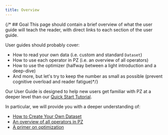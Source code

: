 ```yaml
---
title: Overview
---
```

{/* ## Goal
This page should contain a brief overview of what the user guide will teach the reader, with direct links to each section of the user guide.

User guides should probably cover:

- How to read your own data (i.e. custom and standard `Dataset`)
- How to use each operator in PZ (i.e. an overview of all operators)
- How to use the optimizer (halfway between a light introduction and a deep-dive)
- And more, but let's try to keep the number as small as possible (prevent cognitive overload and reader fatigue)*/}

Our User Guide is designed to help new users get familiar with PZ at a deeper level than our [Quick Start Tutorial](getting-started/quickstart.mdx).

In particular, we will provide you with a deeper understanding of:

- [How to Create Your Own Dataset](user-guide/dataset.mdx)
- [An overview of all operators in PZ](user-guide/operators/overview.mdx)
- [A primer on optimization](user-guide/optimization.mdx)